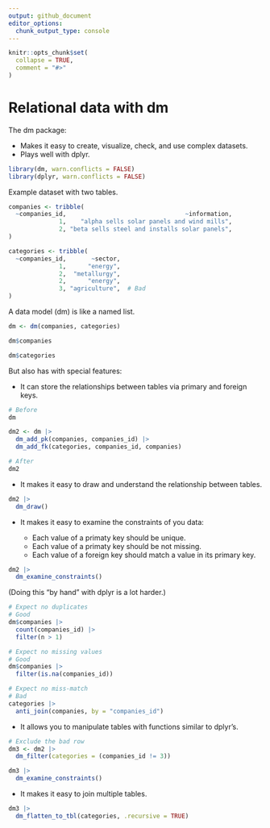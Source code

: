 ```yaml
---
output: github_document
editor_options: 
  chunk_output_type: console
---
```


```r
knitr::opts_chunk$set(
  collapse = TRUE,
  comment = "#>"
)
```

# Relational data with dm

The dm package:

* Makes it easy to create, visualize, check, and use complex datasets.
* Plays well with dplyr.

```r
library(dm, warn.conflicts = FALSE)
library(dplyr, warn.conflicts = FALSE)
```

Example dataset with two tables.

```r
companies <- tribble(
  ~companies_id,                                 ~information,
              1,    "alpha sells solar panels and wind mills",
              2, "beta sells steel and installs solar panels",
)

categories <- tribble(
  ~companies_id,       ~sector,
              1,      "energy",
              2,  "metallurgy",
              2,      "energy",
              3, "agriculture",  # Bad
)
```

A data model (dm) is like a named list.

```r
dm <- dm(companies, categories)

dm$companies

dm$categories
```

But also has with special features:

* It can store the relationships between tables via primary and foreign keys.

```r
# Before
dm

dm2 <- dm |>
  dm_add_pk(companies, companies_id) |>
  dm_add_fk(categories, companies_id, companies)

# After
dm2
```

* It makes it easy to draw and understand the relationship between tables.

```r
dm2 |>
  dm_draw()
```

* It makes it easy to examine the constraints of you data:

    * Each value of a primaty key should be unique.
    * Each value of a primaty key should be not missing.
    * Each value of a foreign key should match a value in its primary key.

```r
dm2 |>
  dm_examine_constraints()
```

(Doing this "by hand" with dplyr is a lot harder.)

```r
# Expect no duplicates
# Good
dm$companies |>
  count(companies_id) |>
  filter(n > 1)

# Expect no missing values
# Good
dm$companies |>
  filter(is.na(companies_id))

# Expect no miss-match
# Bad
categories |>
  anti_join(companies, by = "companies_id")
```

* It allows you to manipulate tables with functions similar to dplyr's.

```r
# Exclude the bad row
dm3 <- dm2 |>
  dm_filter(categories = (companies_id != 3))

dm3 |>
  dm_examine_constraints()
```

* It makes it easy to join multiple tables.

```r
dm3 |>
  dm_flatten_to_tbl(categories, .recursive = TRUE)
```
